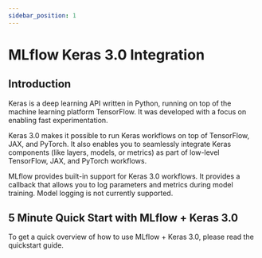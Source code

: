 ```yaml
---
sidebar_position: 1
---
```



# MLflow Keras 3.0 Integration

## Introduction

Keras is a deep learning API written in Python, running on top of the machine learning platform TensorFlow.
It was developed with a focus on enabling fast experimentation.

Keras 3.0 makes it possible to run Keras workflows on top of TensorFlow, JAX, and PyTorch.
It also enables you to seamlessly integrate Keras components (like layers, models, or metrics) as part of
low-level TensorFlow, JAX, and PyTorch workflows.

MLflow provides built-in support for Keras 3.0 workflows. It provides a callback that allows you to
log parameters and metrics during model training. Model logging is not currently supported.

## 5 Minute Quick Start with MLflow + Keras 3.0

To get a quick overview of how to use MLflow + Keras 3.0, please read the quickstart guide.

<CardGroup>
  <PageCard
    headerText="Get Started with Keras 3.0 + MLflow"
    link="quickstart/quickstart_keras"
    text="Learn how to leverage the MLflow Keras callback for tracking experiments, as well as how to customize it."
  />
</CardGroup>
